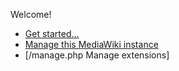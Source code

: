 Welcome!

* [[Get started...]]
* [[Manage this MediaWiki instance]]
* [{{SERVER}}{{SCRIPTPATH}}/manage.php Manage extensions]
